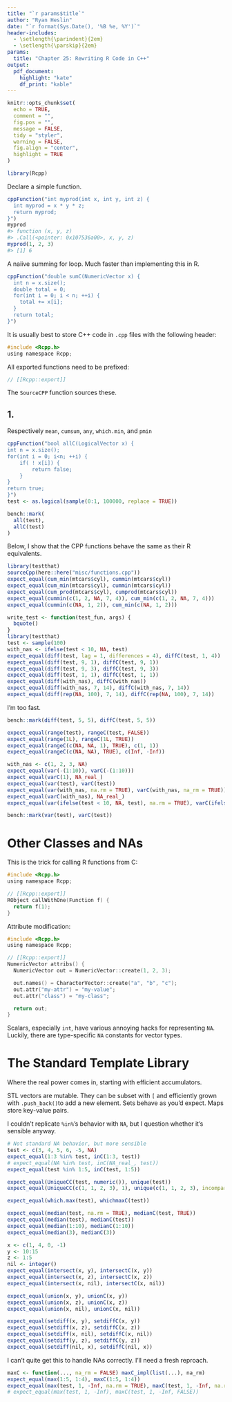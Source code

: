 ---
title: "`r params$title`"
author: "Ryan Heslin"
date: "`r format(Sys.Date(), '%B %e, %Y')`"
header-includes:
  - \setlength{\parindent}{2em}
  - \setlength{\parskip}{2em}
params:
  title: "Chapter 25: Rewriting R Code in C++"
output:
  pdf_document:
    highlight: "kate"
    df_print: "kable"
---

```{r setup, include=FALSE}
knitr::opts_chunk$set(
  echo = TRUE,
  comment = "",
  fig.pos = "",
  message = FALSE,
  tidy = "styler",
  warning = FALSE,
  fig.align = "center",
  highlight = TRUE
)
```

```{r}
library(Rcpp)
```

Declare a simple function.
```{r}
cppFunction("int myprod(int x, int y, int z) {
  int myprod = x * y * z;
  return myprod;
}")
myprod
#> function (x, y, z)
#> .Call(<pointer: 0x107536a00>, x, y, z)
myprod(1, 2, 3)
#> [1] 6
```

A naiive summing for loop. Much faster than implementing this in R.


```{r}
cppFunction("double sumC(NumericVector x) {
  int n = x.size();
  double total = 0;
  for(int i = 0; i < n; ++i) {
    total += x[i];
  }
  return total;
}")
```

It is usually best to store C++ code in `.cpp` files 
with the following header:


```{c, eval = FALSE}
#include <Rcpp.h>
using namespace Rcpp;
```

All exported functions need to be prefixed: 

```{c, eval =FALSE }
// [[Rcpp::export]]
```

The `SourceCPP` function sources these.


## 1. 
Respectively `mean`, `cumsum`, `any`, `which.min`, and `pmin`


```{r}
cppFunction("bool allC(LogicalVector x) {
int n = x.size();
for(int i = 0; i<n; ++i) {
    if( ! x[i]) {
        return false;
    }
}
return true;
}")
test <- as.logical(sample(0:1, 100000, replace = TRUE))

bench::mark(
  all(test),
  allC(test)
)
```

Below, I show that the CPP functions behave the same as their R equivalents.
```{r}
library(testthat)
sourceCpp(here::here("misc/functions.cpp"))
expect_equal(cum_min(mtcars$cyl), cummin(mtcars$cyl))
expect_equal(cum_min(mtcars$cyl), cummin(mtcars$cyl))
expect_equal(cum_prod(mtcars$cyl), cumprod(mtcars$cyl))
expect_equal(cummin(c(1, 2, NA, 7, 4)), cum_min(c(1, 2, NA, 7, 4)))
expect_equal(cummin(c(NA, 1, 2)), cum_min(c(NA, 1, 2)))
```


```{r}
write_test <- function(test_fun, args) {
  bquote()
}
library(testthat)
test <- sample(100)
with_nas <- ifelse(test < 10, NA, test)
expect_equal(diff(test, lag = 1, differences = 4), diffC(test, 1, 4))
expect_equal(diff(test, 9, 1), diffC(test, 9, 1))
expect_equal(diff(test, 9, 3), diffC(test, 9, 3))
expect_equal(diff(test, 1, 1), diffC(test, 1, 1))
expect_equal(diff(with_nas), diffC(with_nas))
expect_equal(diff(with_nas, 7, 14), diffC(with_nas, 7, 14))
expect_equal(diff(rep(NA, 100), 7, 14), diffC(rep(NA, 100), 7, 14))
```

I'm too fast.
```{r}
bench::mark(diff(test, 5, 5), diffC(test, 5, 5))
```


```{r}
expect_equal(range(test), rangeC(test, FALSE))
expect_equal(range(1L), rangeC(1L, TRUE))
expect_equal(rangeC(c(NA, NA, 1), TRUE), c(1, 1))
expect_equal(rangeC(c(NA, NA), TRUE), c(Inf, -Inf))
```

```{r}
with_nas <- c(1, 2, 3, NA)
expect_equal(var(-(1:10)), varC(-(1:10)))
expect_equal(varC(1), NA_real_)
expect_equal(var(test), varC(test))
expect_equal(var(with_nas, na.rm = TRUE), varC(with_nas, na_rm = TRUE))
expect_equal(varC(with_nas), NA_real_)
expect_equal(var(ifelse(test < 10, NA, test), na.rm = TRUE), varC(ifelse(test < 10, NA, test), na_rm = TRUE))

bench::mark(var(test), varC(test))
```

# Other Classes and NAs 

This is the trick for calling R functions from C:


```{c, eval = FALSE }
#include <Rcpp.h>
using namespace Rcpp;

// [[Rcpp::export]]
RObject callWithOne(Function f) {
  return f(1);
}
```

Attribute modification: 

```{c, eval = FALSE }
#include <Rcpp.h>
using namespace Rcpp;

// [[Rcpp::export]]
NumericVector attribs() {
  NumericVector out = NumericVector::create(1, 2, 3);

  out.names() = CharacterVector::create("a", "b", "c");
  out.attr("my-attr") = "my-value";
  out.attr("class") = "my-class";

  return out;
}
```

Scalars, especially `int`, have various annoying 
hacks for representing `NA`. Luckily, there are 
type-specific `NA` constants for vector types.

# The Standard Template Library 

Where the real power comes in, starting with 
efficient accumulators.

STL vectors are mutable. They can be subset with `[` and efficiently grown with `.push_back()`to add a new element. Sets behave as you'd expect. 
Maps store key-value pairs. 


I couldn't replicate `%in%`'s behavior with `NA`, but I question whether it's sensible anyway.
```{r}
# Not standard NA behavior, but more sensible
test <- c(3, 4, 5, 6, -5, NA)
expect_equal(1:3 %in% test, inC(1:3, test))
# expect_equal(NA %in% test, inC(NA_real_, test))
expect_equal(test %in% 1:5, inC(test, 1:5))
```

```{r}
expect_equal(UniqueCC(test, numeric()), unique(test))
expect_equal(UniqueCC(c(1, 1, 2, 3), 1), unique(c(1, 1, 2, 3), incomparables = 1))
```

```{r}
expect_equal(which.max(test), whichmaxC(test))
```

```{r}
expect_equal(median(test, na.rm = TRUE), medianC(test, TRUE))
expect_equal(median(test), medianC(test))
expect_equal(median(1:10), medianC(1:10))
expect_equal(median(3), medianC(3))
```

```{r}
x <- c(1, 4, 0, -1)
y <- 10:15
z <- 1:5
nil <- integer()
expect_equal(intersect(x, y), intersectC(x, y))
expect_equal(intersect(x, z), intersectC(x, z))
expect_equal(intersect(x, nil), intersectC(x, nil))
```

```{r}
expect_equal(union(x, y), unionC(x, y))
expect_equal(union(x, z), unionC(x, z))
expect_equal(union(x, nil), unionC(x, nil))
```

```{r}
expect_equal(setdiff(x, y), setdiffC(x, y))
expect_equal(setdiff(x, z), setdiffC(x, z))
expect_equal(setdiff(x, nil), setdiffC(x, nil))
expect_equal(setdiff(y, z), setdiffC(y, z))
expect_equal(setdiff(nil, x), setdiffC(nil, x))
```

I can't quite get this to handle NAs correctly. I'll need a fresh reproach.
```{r}
maxC <- function(..., na_rm = FALSE) maxC_impl(list(...), na_rm)
expect_equal(max(1:5, 1:4), maxC(1:5, 1:4))
expect_equal(max(test, 1, -Inf, na.rm = TRUE), maxC(test, 1, -Inf, na.rm = TRUE))
# expect_equal(max(test, 1, -Inf), maxC(test, 1, -Inf, FALSE))
```


